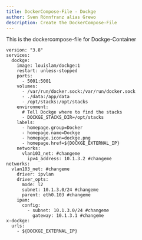 ```yaml
---
title: DockerCompose-File - Dockge
author: Sven Rönnfranz alias Grewo
description: Create the DockerCompose-File
---
```

This is the dockercompose-file for Dockge-Container

```
version: "3.8"
services:
  dockge:
    image: louislam/dockge:1
    restart: unless-stopped
    ports:
      - 5001:5001
    volumes:
      - /var/run/docker.sock:/var/run/docker.sock
      - ./data:/app/data
      - /opt/stacks:/opt/stacks
    environment:
      # Tell Dockge where to find the stacks
      - DOCKGE_STACKS_DIR=/opt/stacks
    labels:
      - homepage.group=Docker
      - homepage.name=Dockge
      - homepage.icon=dockge.png
      - homepage.href=${DOCKGE_EXTERNAL_IP}
    networks:
      vlan103_net: #changeme
        ipv4_address: 10.1.3.2 #changeme
networks:
  vlan103_net: #changeme
    driver: ipvlan
    driver_opts:
      mode: l2
      subnet: 10.1.3.0/24 #changeme
      parent: eth0.103 #changeme
    ipam:
      config:
        - subnet: 10.1.3.0/24 #changeme
          gateway: 10.1.3.1 #changeme
x-dockge:
  urls:
    - ${DOCKGE_EXTERNAL_IP}
```
